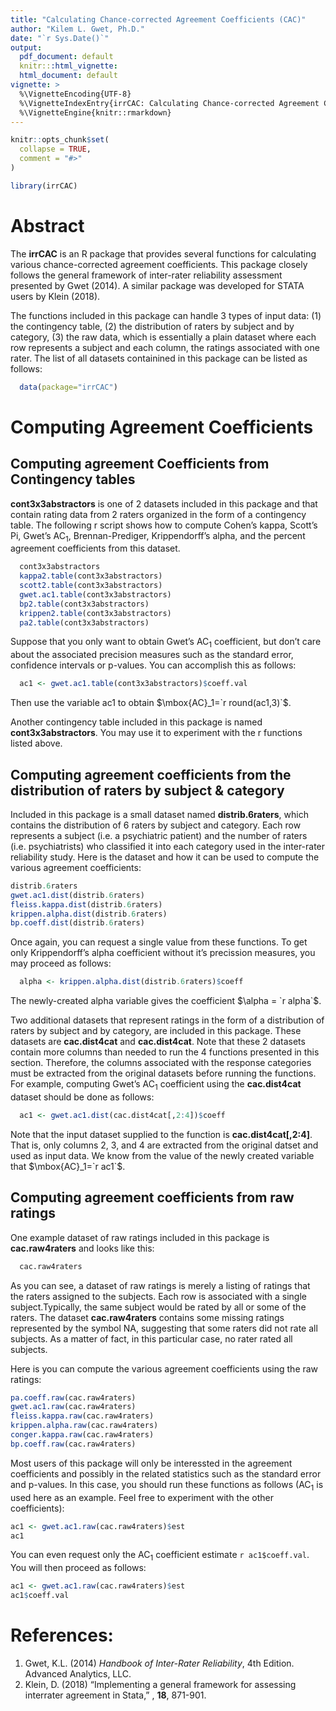 ```yaml
---
title: "Calculating Chance-corrected Agreement Coefficients (CAC)"
author: "Kilem L. Gwet, Ph.D."
date: "`r Sys.Date()`"
output: 
  pdf_document: default
  knitr:::html_vignette:
  html_document: default
vignette: >
  %\VignetteEncoding{UTF-8}
  %\VignetteIndexEntry{irrCAC: Calculating Chance-corrected Agreement Coefficients (CAC)}
  %\VignetteEngine{knitr::rmarkdown}
---
```


```r
knitr::opts_chunk$set(
  collapse = TRUE,
  comment = "#>"
)
```

```r
library(irrCAC)
```

# Abstract

The **irrCAC** is an R package that provides several functions for calculating various chance-corrected agreement coefficients. This package closely follows the general framework of inter-rater reliability assessment presented by Gwet (2014). A similar package was developed for STATA users by Klein (2018).


The functions included in this package can handle 3 types of input data: (1) the contingency table, (2) the distribution
of raters by subject and by category, (3) the raw data, which is essentially a plain dataset where each row represents 
a subject and each column, the ratings associated with one rater. The list of all datasets containined in this package can
be listed as follows:

```r
  data(package="irrCAC")
```

# Computing Agreement Coefficients

##  Computing agreement Coefficients from Contingency tables

**cont3x3abstractors** is one of 2 datasets included in this package and that contain rating data from 2 raters organized in the form of a contingency table. The following r script shows how to compute Cohen's kappa, Scott's Pi, Gwet's $\mbox{AC}_1$, Brennan-Prediger, Krippendorff's alpha, and the percent agreement coefficients from this dataset.
```r
  cont3x3abstractors
  kappa2.table(cont3x3abstractors)
  scott2.table(cont3x3abstractors)
  gwet.ac1.table(cont3x3abstractors)
  bp2.table(cont3x3abstractors)
  krippen2.table(cont3x3abstractors)
  pa2.table(cont3x3abstractors)
```
Suppose that you only want to obtain Gwet's $\mbox{AC}_1$ coefficient, but don't care about the associated precision measures such as the standard error, confidence intervals or p-values. You can accomplish this as follows:  
```r
  ac1 <- gwet.ac1.table(cont3x3abstractors)$coeff.val
```
Then use the variable ac1 to obtain $\mbox{AC}_1=`r round(ac1,3)`$.


Another contingency table included in this package is named **cont3x3abstractors**.  You may use it to experiment with the r functions listed above.


## Computing agreement coefficients from the distribution of raters by subject & category

Included in this package is a small dataset named **distrib.6raters**, which contains the distribution of 6 raters by subject and category. Each row represents a subject (i.e.  a psychiatric patient) and the number of raters (i.e. psychiatrists) who classified it into each category used in the inter-rater reliability study. Here is the dataset and how it can be used to compute the various agreement coefficients:
```r
distrib.6raters
gwet.ac1.dist(distrib.6raters)
fleiss.kappa.dist(distrib.6raters)
krippen.alpha.dist(distrib.6raters)
bp.coeff.dist(distrib.6raters)
```
Once again, you can request a single value from these functions. To get only Krippendorff's alpha coefficient without it's precission measures, you may proceed as follows:
```r
  alpha <- krippen.alpha.dist(distrib.6raters)$coeff
```
The newly-created alpha variable gives the coefficient $\alpha = `r alpha`$. 

Two additional datasets that represent ratings in the form of a distribution of raters by subject and by category, are included in this package. These datasets are **cac.dist4cat** and **cac.dist4cat**. Note that these 2 datasets contain more columns than needed to run the 4 functions presented in this section. Therefore, the columns associated with the response categories must be extracted from the original datasets before running the functions. For example, computing Gwet's $\mbox{AC}_1$ coefficient using the **cac.dist4cat** dataset should be done as follows:
```r
  ac1 <- gwet.ac1.dist(cac.dist4cat[,2:4])$coeff
``` 

Note that the input dataset supplied to the \emph{gwet.ac1.dist} function is **cac.dist4cat[,2:4]**. That is, only columns 2, 3, and 4 are extracted from the original datset and used as input data. We know from the value of the newly created variable \emph{ac1} that $\mbox{AC}_1=`r ac1`$.

## Computing agreement coefficients from raw ratings

One example dataset of raw ratings included in this package is **cac.raw4raters** and looks like this:
```r
  cac.raw4raters
```
As you can see, a dataset of raw ratings is merely a listing of ratings that the raters assigned to the subjects.  Each row is associated with a single subject.Typically, the same subject would be rated by all or some of the raters.  The dataset **cac.raw4raters** contains some missing ratings represented by the symbol NA, suggesting that some raters did not rate all subjects. As a matter of fact, in this particular case, no rater rated all subjects.  

Here is you can compute the various agreement coefficients using the raw ratings:
```r
pa.coeff.raw(cac.raw4raters)
gwet.ac1.raw(cac.raw4raters)
fleiss.kappa.raw(cac.raw4raters)
krippen.alpha.raw(cac.raw4raters)
conger.kappa.raw(cac.raw4raters)
bp.coeff.raw(cac.raw4raters)
```
Most users of this package will only be interessted in the agreement coefficients and possibly in the related statistics such as the standard error and p-values.  In this case, you should run these functions as follows ($\mbox{AC}_1$ is used here as an example. Feel free to experiment with the other coefficients):

```r
ac1 <- gwet.ac1.raw(cac.raw4raters)$est
ac1
```
You can even request only the $\mbox{AC}_1$ coefficient estimate `r ac1$coeff.val`.  You will then proceed as follows:
```r
ac1 <- gwet.ac1.raw(cac.raw4raters)$est
ac1$coeff.val
```




# References:
1. Gwet, K.L. (2014) *Handbook of Inter-Rater Reliability*, 4th Edition. Advanced Analytics, LLC.
1. Klein, D. (2018)  "Implementing a general framework for assessing interrater agreement in Stata," \emph{The Stata Journal}, $\mathbf{18}$, 871-901.

